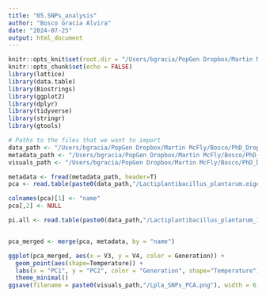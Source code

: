 ```yaml
---
title: "05.SNPs_analysis"
author: "Bosco Gracia Alvira"
date: "2024-07-25"
output: html_document
---
```


```r
knitr::opts_knit$set(root.dir = "/Users/bgracia/PopGen Dropbox/Martin McFly/Bosco/PhD_Dropbox/Microbiome_pangenomic_analysis/data/Lactiplantibacillus_plantarum/SNPs_analysis")
knitr::opts_chunk$set(echo = FALSE)
library(lattice)
library(data.table)
library(Biostrings)
library(ggplot2)
library(dplyr)
library(tidyverse)
library(stringr)
library(gtools)

```



```r

# Paths to the files that we want to import
data_path <- "/Users/bgracia/PopGen Dropbox/Martin McFly/Bosco/PhD_Dropbox/Microbiome_pangenomic_analysis/data/Lactiplantibacillus_plantarum/SNPs_analysis"
metadata_path <- "/Users/bgracia/PopGen Dropbox/Martin McFly/Bosco/PhD_Dropbox/Microbiome_pangenomic_analysis/data/Lactiplantibacillus_plantarum/Anvio/Anvio_misc.tsv"
visuals_path <- "/Users/bgracia/PopGen Dropbox/Martin McFly/Bosco/PhD_Dropbox/Microbiome_pangenomic_analysis/visuals"

metadata <- fread(metadata_path, header=T)
pca <- read.table(paste0(data_path,"/Lactiplantibacillus_plantarum.eigenvec"),sep=" ",header=F)

colnames(pca)[1] <- "name"
pca[,2] <- NULL

pi.all <- read.table(paste0(data_path,"/Lactiplantibacillus_plantarum_10kb.windowed.pi"),header=T)



```


```r

pca_merged <- merge(pca, metadata, by = "name")

ggplot(pca_merged, aes(x = V3, y = V4, color = Generation)) +
  geom_point(aes(shape=Temperature)) +
  labs(x = "PC1", y = "PC2", color = "Generation", shape="Temperature") +
  theme_minimal()
ggsave(filename = paste0(visuals_path,"/Lpla_SNPs_PCA.png"), width = 6, height = 4, dpi = 300)

```



```r






```




```r








```

